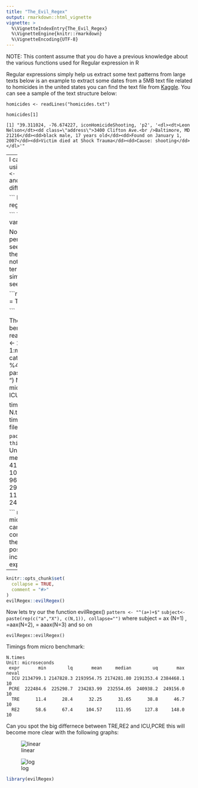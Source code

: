 ```yaml
---
title: "The_Evil_Regex"
output: rmarkdown::html_vignette
vignette: >
  %\VignetteIndexEntry{The_Evil_Regex}
  %\VignetteEngine{knitr::rmarkdown}
  %\VignetteEncoding{UTF-8}
---
```

NOTE: This content assume that you do have a previous knowledge about the various functions used for Regular expression in R

Regular expressions simply help us extract some text patterns from large texts below is an example to extract some dates from a 5MB text file 
related to homicides in the united states you can find the text file from [Kaggle](https://www.kaggle.com/lenron1671/homicides). You can see a sample of the text structure below:

```
homicides <- readLines("homicides.txt")

homicides[1]

[1] "39.311024, -76.674227, iconHomicideShooting, 'p2', '<dl><dt>Leon Nelson</dt><dd class=\"address\">3400 Clifton Ave.<br />Baltimore, MD 21216</dd><dd>black male, 17 years old</dd><dd>Found on January 1, 2007</dd><dd>Victim died at Shock Trauma</dd><dd>Cause: shooting</dd></dl>'"

```
---
I can extract the data from this text using the following pattern: ```Pattern <- c("<dd>[F|f]ound(.*?)</dd>")```
and apply the same pattern using different  packages.



```
     ICU= stringi::stri_match(x, regex="<dd>[F|f]ound(.*?)</dd>")  # Stringi ----> ICU ( exp complexity for large evil large inputs)
     PCRE= regexpr("<dd>[F|f]ound(.*?)</dd>", x, perl=TRUE)        # regexpr where perl is set to TRUE ---> PCRE (exp complexity for large evil inputs)
     TRE=regexpr("<dd>[F|f]ound(.*?)</dd>", x, perl=FALSE)         # regexpr where perl is set to False ----> TRE ( polynomial complexity  )
     RE2=re2r::re2_match(x,"<dd>[F|f]ound(?P<Date>.*?)</dd>" )     # RE2r package -------> RE2 (polynomial complexity)

```
To further understand the various packages check this [link ](https://bookdown.org/rdpeng/rprogdatascience/regular-expressions.html)


Now We will compare the performance of the 4 functions to see which one is faste is extracting the date from the homocide txt file, note that 
this pattern is not evil( in terms of complexity it is relatively simple ). Let's benchmark it and see!

```r
knitr::opts_chunk$set(
  collapse = TRUE,
  comment = "#>"
)

```

The timing figures for the following benchmark note:
```
homicides <- readLines("homicides.txt")
  max.N <- 25
  times.list <- list()
  for(N in 1:max.N){
    cat(sprintf("subject/pattern size %4d / %4d\n", N, max.N))
    x<-paste(homicides[1:N], collapse=" ")
    N.times <- microbenchmark::microbenchmark(
      ICU= stringi::stri_match(x, regex="<dd>[F|f]ound(.*?)</dd>"),
      PCRE= regexpr("<dd>[F|f]ound(.*?)</dd>", x, perl=TRUE),
      TRE=regexpr("<dd>[F|f]ound(.*?)</dd>", x, perl=FALSE),
      RE2=re2r::re2_match(x,"<dd>[F|f]ound(?P<Date>.*?)</dd>" ),
      times=10)

    times.list[[N]] <- data.frame(N, N.times)
  }
  times <- do.call(rbind, times.list)
  save(times, file="times.RData")

```
package microbenchmark gives us this wonderful summary:
```
N.times
Unit: microseconds
 expr   min    lq   mean median    uq   max neval
  ICU  41.2  45.3  56.11  52.25  58.9  96.2    10
 PCRE  89.0  90.7  94.91  93.10  96.8 113.3    10
  TRE  21.8  24.3  29.20  29.95  31.7  39.2    10
  RE2 118.4 130.6 149.33 138.60 153.0 241.1    10

```
noting that the numbers are in micro seconds so in linear time we can assume that the 4 methods consumed 0 seconds, but how will the results change 
when the no of possible comparisions greatly increse ( EVIL regular expression)???

---


```r
knitr::opts_chunk$set(
  collapse = TRUE,
  comment = "#>"
)
evilRegex::evilRegex()
```
Now lets try our the function evilRegex() ```pattern <- "^(a+)+$" ```
```subject<-paste(rep(c("a","X"), c(N,1)), collapse="") ```  where subject = ax (N=1) , =aax(N=2), = aaax(N=3) and so on


```
evilRegex::evilRegex()

```
Timings from micro benchmark:
```
N.times
Unit: microseconds
 expr       min        lq       mean     median        uq       max neval
  ICU 2134799.1 2147828.3 2193954.75 2174281.80 2191353.4 2384468.1    10
 PCRE  222484.6  225298.7  234283.99  232554.05  240938.2  249156.0    10
  TRE      11.4      28.4      32.25      31.65      38.8      46.7    10
  RE2      58.6      67.4     104.57     111.95     127.8     148.0    10
```
Can you spot the big differnece between TRE,RE2 and ICU,PCRE
this will become more clear with the following graphs:



![linear](figure-complexity-linear.png)  



![log](figure-complexity-log.png)






```r
library(evilRegex)
```

